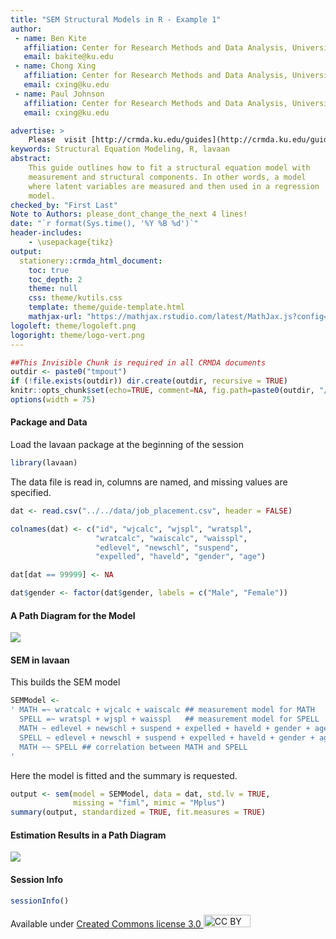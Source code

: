 ```yaml
---
title: "SEM Structural Models in R - Example 1"
author:
 - name: Ben Kite
   affiliation: Center for Research Methods and Data Analysis, University of Kansas
   email: bakite@ku.edu
 - name: Chong Xing
   affiliation: Center for Research Methods and Data Analysis, University of Kansas
   email: cxing@ku.edu
 - name: Paul Johnson
   affiliation: Center for Research Methods and Data Analysis, University of Kansas
   email: cxing@ku.edu

advertise: >
    Please  visit [http://crmda.ku.edu/guides](http://crmda.ku.edu/guides)
keywords: Structural Equation Modeling, R, lavaan 
abstract:
    This guide outlines how to fit a structural equation model with
    measurement and structural components. In other words, a model
    where latent variables are measured and then used in a regression
    model.
checked_by: "First Last"
Note to Authors: please_dont_change_the_next 4 lines!
date: "`r format(Sys.time(), '%Y %B %d')`"
header-includes:
    - \usepackage{tikz}
output:
  stationery::crmda_html_document:
    toc: true
    toc_depth: 2
    theme: null
    css: theme/kutils.css
    template: theme/guide-template.html
    mathjax-url: "https://mathjax.rstudio.com/latest/MathJax.js?config=TeX-AMS-MML_HTMLorMML"
logoleft: theme/logoleft.png
logoright: theme/logo-vert.png
---
```


```r
##This Invisible Chunk is required in all CRMDA documents
outdir <- paste0("tmpout")
if (!file.exists(outdir)) dir.create(outdir, recursive = TRUE)
knitr::opts_chunk$set(echo=TRUE, comment=NA, fig.path=paste0(outdir, "/p-"))
options(width = 75)
```

#### Package and Data {.bs-callout .bs-callout-grey}

Load the lavaan package at the beginning of the session
```r
library(lavaan)
```
The data file is read in, columns are named, and missing values are specified.
```r
dat <- read.csv("../../data/job_placement.csv", header = FALSE)

colnames(dat) <- c("id", "wjcalc", "wjspl", "wratspl",
                   "wratcalc", "waiscalc", "waisspl",
                   "edlevel", "newschl", "suspend",
                   "expelled", "haveld", "gender", "age")

dat[dat == 99999] <- NA

dat$gender <- factor(dat$gender, labels = c("Male", "Female"))
```

#### A Path Diagram for the Model {.bs-callout .bs-callout-red}
<img src="importfigs/sem-01-a.png">

#### SEM in lavaan {.bs-callout .bs-callout-blue}
This builds the SEM model
```r
SEMModel <-
' MATH =~ wratcalc + wjcalc + waiscalc ## measurement model for MATH
  SPELL =~ wratspl + wjspl + waisspl   ## measurement model for SPELL
  MATH ~ edlevel + newschl + suspend + expelled + haveld + gender + age  ## MATH as an outcome
  SPELL ~ edlevel + newschl + suspend + expelled + haveld + gender + age ## SPELL as an outcome
  MATH ~~ SPELL ## correlation between MATH and SPELL
'
```

Here the model is fitted and the summary is requested.
```r
output <- sem(model = SEMModel, data = dat, std.lv = TRUE,
              missing = "fiml", mimic = "Mplus")
summary(output, standardized = TRUE, fit.measures = TRUE)
```

#### Estimation Results in a Path Diagram{.bs-callout .bs-callout-red}
<img src="importfigs/sem-01-b.png">

#### Session Info {.bs-callout .bs-callout-grey}

```r
sessionInfo()
```

Available under
[Created Commons license 3.0 <img src="http://crmda.dept.ku.edu/images/cc-3.0.png" alt="CC BY"
style="width: 75px;height: 20px;"/>](http://creativecommons.org/licenses/by/3.0/)

